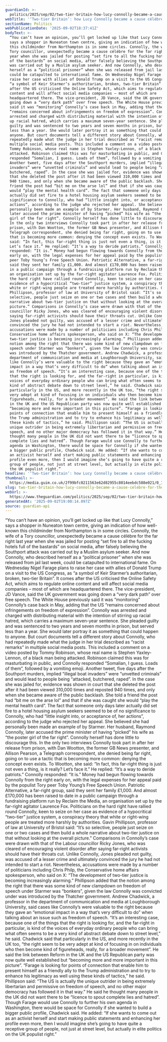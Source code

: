 ```yaml
---
guardianId: >-
  politics/2025/sep/02/two-tier-britain-how-lucy-connolly-became-a-cause-celebre-for-the-right
webTitle: '‘Two-tier Britain’: how Lucy Connolly became a cause célèbre for the right'
sectionName: Politics
webPublicationDate: '2025-09-02T18:37:41Z'
bodyText: >-
  “You can’t have an opinion, you’ll get locked up like that Lucy Connolly,”
  says a shopper in Nuneaton town centre, giving an indication of how well-known
  this childminder from Northampton is in some circles. Connolly, the wife of a
  Tory councillor, unexpectedly became a cause célèbre for the far right last
  year when she was jailed for posting “set fire to all the fucking hotels full
  of the bastards” on social media, after falsely believing the Southport attack
  was carried out by a Muslim asylum seeker. And now Connolly, who described
  herself as a “political prisoner” when she was released from jail last week,
  could be catapulted to international fame. On Wednesday Nigel Farage plans to
  raise her case with allies of Donald Trump on a visit to the US Congress, as
  “a symbol of Keir Starmer’s authoritarian, broken, two-tier Britain”. It comes
  after the US criticised the Online Safety Act, which aims to regulate online
  content and will affect social media companies – most of which are
  headquartered there. The vice-president, JD Vance, said the UK government was
  going down a “very dark path” over free speech. The White House previously
  said it was “monitoring” Connolly’s case back in May, adding that the US
  “remains concerned about infringements on freedom of expression”. Connolly was
  arrested and charged with distributing material with the intention of stirring
  up racial hatred, which carries a maximum seven-year sentence. She pleaded
  guilty and was sentenced to two years and seven months in prison, but served
  less than a year. She would later portray it as something that could happen to
  anyone. But court documents tell a different story about Connolly, who had
  repeatedly made what the judge in her trial described as “racist remarks” in
  multiple social media posts. This included a comment on a video posted by
  Tommy Robinson, whose real name is Stephen Yaxley-Lennon, of a black man being
  attacked. Robinson claimed this was for masturbating in public, and Connolly
  responded “Somalian, I guess. Loads of them”, followed by a vomiting emoji.
  Another tweet, five days after the Southport murders, implied “illegal boat
  invaders” were “unvetted criminals” and would lead to people being “attacked,
  butchered, raped”. In the case she was jailed for, evidence was shown in court
  that she deleted the post after it had been viewed 310,000 times and reposted
  940 times, and only when she became aware of the public backlash. She told a
  friend the post had “bit me on the arse lol” and that if she was caught she
  would “play the mental health card”. The fact that someone only days later
  actually did set fire to a hotel housing asylum seekers seemed to be of no
  significance to Connolly, who had “little insight into, or acceptance of, her
  actions”, according to the judge who rejected her appeal. She believed she had
  personally been made an example of by Starmer. Her husband, Raymond Connolly,
  later accused the prime minister of having “picked” his wife as “the poster
  girl of the far right”. Connolly herself has done little to discourage this.
  In the only two interviews Connolly took part in after her release from
  prison, with Dan Wootton, the former GB News presenter, and Allison Pearson, a
  Telegraph correspondent, she denied being far right, going on to use a tactic
  that is becoming more common: denying the concept even exists. To Wootton, she
  said: “In fact, this far-right thing is just not even a thing, is it really?
  Let’s face it.” He replied: “It’s a way to deride patriots.” Connolly
  responded: “It is.” Money had begun flowing towards Connolly from the right
  early on, with the legal expenses for her appeal paid by the populist Tory
  peer Toby Young’s Free Speech Union. Patriotic Alternative, a far-right group,
  said they sent her family £1,000. And almost £170,000 has been raised to date
  in a public campaign through a fundraising platform run by Reclaim the Media,
  an organisation set up by the far-right agitator Laurence Fox. Politicians on
  the hard right have rallied round Connolly, keen to seize on her case as
  evidence of a hypocritical “two-tier” justice system, a conspiracy theory that
  white or right-wing people are treated more harshly by authorities. Gavin
  Phillipson, professor of law at University of Bristol said: “It’s so
  selective, people just seize on one or two cases and then build a whole
  narrative about two-tier justice on that without looking at the overall
  picture.” Comparisons in Connolly’s case were drawn with that of the Labour
  councillor Ricky Jones, who was cleared of encouraging violent disorder after
  saying far-right activists should have their throats cut. Unlike Connolly,
  Jones pleaded not guilty, was accused of a lesser crime and ultimately
  convinced the jury he had not intended to start a riot. Nevertheless,
  accusations were made by a number of politicians including Chris Philp, the
  Conservative home affairs spokesperson, who said on X: “The development of
  two-tier justice is becoming increasingly alarming.” Phillipson added that the
  notion among the right that there was some kind of new clampdown on freedom of
  speech under Starmer was “bonkers”, given the law Connolly was convicted under
  was introduced by the Thatcher government. Andrew Chadwick, a professor in the
  department of communication and media at Loughborough University, said cases
  like Connolly’s were valuable to the right because they gave an “emotional
  impact in a way that’s very difficult to do” when talking about an issue such
  as freedom of speech. “It’s an interesting case, because one of the things
  that the right is looking for, and the far-right in particular, is kind of the
  voices of everyday ordinary people who can bring what often seems to be a very
  kind of abstract debate down to street level,” he said. Chadwick said that
  particularly in the US, and more recently in the UK too, “the right seem to be
  very adept at kind of focusing in on individuals who then become kind of
  figureheads, really, for a broader movement”. He said the link between Reform
  in the UK and the US Republican party was now quite well established but
  “becoming more and more important in this picture”. “Farage is looking for
  points of connection that enable him to present himself as a friendly ally to
  the Trump administration and to try to enhance his legitimacy as well using
  these kinds of tactics,” he said. Phillipson said: “The US is actually the
  unique outrider in being extremely libertarian and permissive on freedom of
  speech, and no other major democracy has followed it in that way.” He said he
  thought many people in the UK did not want there to be “licence to spout
  complete lies and hatred”. Though Farage would use Connolly to further his own
  agenda in Washington, there would be space for Connolly if she wanted to build
  a bigger public profile, Chadwick said. He added: “If she wants to come out as
  an activist herself and start making public statements and enhancing her
  profile even more, then I would imagine she’s going to have quite a receptive
  group of people, not just at street level, but actually in elite politics on
  the UK populist right.”
headline: '‘Two-tier Britain’: how Lucy Connolly became a cause célèbre for the right'
thumbnail: >-
  https://media.guim.co.uk/2f99bfc0211563e62d82955c8014eebdc588e021/0_138_558_446/500.jpg
slug: two-tier-britain-how-lucy-connolly-became-a-cause-celebre-for-the-right
webUrl: >-
  https://www.theguardian.com/politics/2025/sep/02/two-tier-britain-how-lucy-connolly-became-a-cause-celebre-for-the-right
generatedAt: '2025-09-02T19:00:14.097Z'
source: guardian-api
---
```

“You can’t have an opinion, you’ll get locked up like that Lucy Connolly,” says a shopper in Nuneaton town centre, giving an indication of how well-known this childminder from Northampton is in some circles. Connolly, the wife of a Tory councillor, unexpectedly became a cause célèbre for the far right last year when she was jailed for posting “set fire to all the fucking hotels full of the bastards” on social media, after falsely believing the Southport attack was carried out by a Muslim asylum seeker. And now Connolly, who described herself as a “political prisoner” when she was released from jail last week, could be catapulted to international fame. On Wednesday Nigel Farage plans to raise her case with allies of Donald Trump on a visit to the US Congress, as “a symbol of Keir Starmer’s authoritarian, broken, two-tier Britain”. It comes after the US criticised the Online Safety Act, which aims to regulate online content and will affect social media companies – most of which are headquartered there. The vice-president, JD Vance, said the UK government was going down a “very dark path” over free speech. The White House previously said it was “monitoring” Connolly’s case back in May, adding that the US “remains concerned about infringements on freedom of expression”. Connolly was arrested and charged with distributing material with the intention of stirring up racial hatred, which carries a maximum seven-year sentence. She pleaded guilty and was sentenced to two years and seven months in prison, but served less than a year. She would later portray it as something that could happen to anyone. But court documents tell a different story about Connolly, who had repeatedly made what the judge in her trial described as “racist remarks” in multiple social media posts. This included a comment on a video posted by Tommy Robinson, whose real name is Stephen Yaxley-Lennon, of a black man being attacked. Robinson claimed this was for masturbating in public, and Connolly responded “Somalian, I guess. Loads of them”, followed by a vomiting emoji. Another tweet, five days after the Southport murders, implied “illegal boat invaders” were “unvetted criminals” and would lead to people being “attacked, butchered, raped”. In the case she was jailed for, evidence was shown in court that she deleted the post after it had been viewed 310,000 times and reposted 940 times, and only when she became aware of the public backlash. She told a friend the post had “bit me on the arse lol” and that if she was caught she would “play the mental health card”. The fact that someone only days later actually did set fire to a hotel housing asylum seekers seemed to be of no significance to Connolly, who had “little insight into, or acceptance of, her actions”, according to the judge who rejected her appeal. She believed she had personally been made an example of by Starmer. Her husband, Raymond Connolly, later accused the prime minister of having “picked” his wife as “the poster girl of the far right”. Connolly herself has done little to discourage this. In the only two interviews Connolly took part in after her release from prison, with Dan Wootton, the former GB News presenter, and Allison Pearson, a Telegraph correspondent, she denied being far right, going on to use a tactic that is becoming more common: denying the concept even exists. To Wootton, she said: “In fact, this far-right thing is just not even a thing, is it really? Let’s face it.” He replied: “It’s a way to deride patriots.” Connolly responded: “It is.” Money had begun flowing towards Connolly from the right early on, with the legal expenses for her appeal paid by the populist Tory peer Toby Young’s Free Speech Union. Patriotic Alternative, a far-right group, said they sent her family £1,000. And almost £170,000 has been raised to date in a public campaign through a fundraising platform run by Reclaim the Media, an organisation set up by the far-right agitator Laurence Fox. Politicians on the hard right have rallied round Connolly, keen to seize on her case as evidence of a hypocritical “two-tier” justice system, a conspiracy theory that white or right-wing people are treated more harshly by authorities. Gavin Phillipson, professor of law at University of Bristol said: “It’s so selective, people just seize on one or two cases and then build a whole narrative about two-tier justice on that without looking at the overall picture.” Comparisons in Connolly’s case were drawn with that of the Labour councillor Ricky Jones, who was cleared of encouraging violent disorder after saying far-right activists should have their throats cut. Unlike Connolly, Jones pleaded not guilty, was accused of a lesser crime and ultimately convinced the jury he had not intended to start a riot. Nevertheless, accusations were made by a number of politicians including Chris Philp, the Conservative home affairs spokesperson, who said on X: “The development of two-tier justice is becoming increasingly alarming.” Phillipson added that the notion among the right that there was some kind of new clampdown on freedom of speech under Starmer was “bonkers”, given the law Connolly was convicted under was introduced by the Thatcher government. Andrew Chadwick, a professor in the department of communication and media at Loughborough University, said cases like Connolly’s were valuable to the right because they gave an “emotional impact in a way that’s very difficult to do” when talking about an issue such as freedom of speech. “It’s an interesting case, because one of the things that the right is looking for, and the far-right in particular, is kind of the voices of everyday ordinary people who can bring what often seems to be a very kind of abstract debate down to street level,” he said. Chadwick said that particularly in the US, and more recently in the UK too, “the right seem to be very adept at kind of focusing in on individuals who then become kind of figureheads, really, for a broader movement”. He said the link between Reform in the UK and the US Republican party was now quite well established but “becoming more and more important in this picture”. “Farage is looking for points of connection that enable him to present himself as a friendly ally to the Trump administration and to try to enhance his legitimacy as well using these kinds of tactics,” he said. Phillipson said: “The US is actually the unique outrider in being extremely libertarian and permissive on freedom of speech, and no other major democracy has followed it in that way.” He said he thought many people in the UK did not want there to be “licence to spout complete lies and hatred”. Though Farage would use Connolly to further his own agenda in Washington, there would be space for Connolly if she wanted to build a bigger public profile, Chadwick said. He added: “If she wants to come out as an activist herself and start making public statements and enhancing her profile even more, then I would imagine she’s going to have quite a receptive group of people, not just at street level, but actually in elite politics on the UK populist right.”
